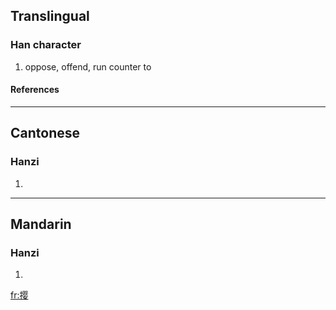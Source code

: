 {{see|攖}}

==Translingual==
===Han character===
{{Han char|rn=64|rad=手|as=11|sn=14|four=|canj=手月人女 (QBOV)}}
# oppose, offend, run counter to
====References====
{{Han ref|kx=0453.191|hdz=31947.020|uh=6484|ud=25732}}

----
==Cantonese==
===Hanzi===
{{yue-hanzi|jyut=|y=ying1}}
# {{defn|Cantonese}}

----
==Mandarin==
===Hanzi===
{{cmn-hanzi|tra=攖|pin=[[yīng]] (ying1)|wg=ying<sup>1</sup>}}
# {{defn|Mandarin}}

[[fr:撄]]
